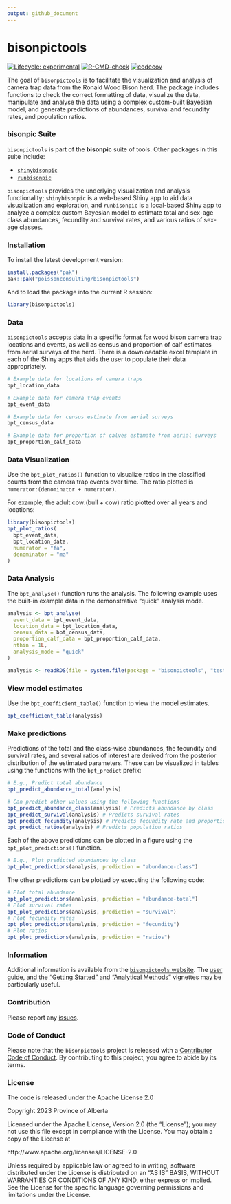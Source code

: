 ```yaml
---
output: github_document 
---
```


# bisonpictools

<!-- badges: start -->
[![Lifecycle: experimental](https://img.shields.io/badge/lifecycle-experimental-orange.svg)](https://lifecycle.r-lib.org/articles/stages.html#experimental)
[![R-CMD-check](https://github.com/poissonconsulting/bisonpictools/actions/workflows/R-CMD-check.yaml/badge.svg)](https://github.com/poissonconsulting/bisonpictools/actions/workflows/R-CMD-check.yaml)
[![codecov](https://codecov.io/gh/poissonconsulting/bisonpictools/graph/badge.svg?token=znqSXiltZo)](https://codecov.io/gh/poissonconsulting/bisonpictools)
<!-- badges: end -->

The goal of `bisonpictools` is to facilitate the visualization and analysis of camera trap data from the Ronald Wood Bison herd.
The package includes functions to check the correct formatting of data, visualize the data, manipulate and analyse the data using a complex custom-built Bayesian model, and generate predictions of abundances, survival and fecundity rates, and population ratios.

### bisonpic Suite

`bisonpictools` is part of the **bisonpic** suite of tools. 
Other packages in this suite include:

- [`shinybisonpic`](https://github.com/poissonconsulting/shinybisonpic)
- [`runbisonpic`](https://github.com/poissonconsulting/runbisonpic)

`bisonpictools` provides the underlying visualization and analysis functionality; `shinybisonpic` is a web-based Shiny app to aid data visualization and exploration, and `runbisonpic` is a local-based Shiny app to analyze a complex custom Bayesian model to estimate total and sex-age class abundances, fecundity and survival rates, and various ratios of sex-age classes.

### Installation

To install the latest development version:

```r
install.packages("pak")
pak::pak("poissonconsulting/bisonpictools")
```

And to load the package into the current R session:

```r
library(bisonpictools)
```

### Data

`bisonpictools` accepts data in a specific format for wood bison camera trap locations and events, as well as census and proportion of calf estimates from aerial surveys of the herd.
There is a downloadable excel template in each of the Shiny apps that aids the user to populate their data appropriately.

```r
# Example data for locations of camera traps
bpt_location_data
```

```r
# Example data for camera trap events
bpt_event_data
```

```r
# Example data for census estimate from aerial surveys
bpt_census_data
```

```r
# Example data for proportion of calves estimate from aerial surveys
bpt_proportion_calf_data
```

### Data Visualization

Use the `bpt_plot_ratios()` function to visualize ratios in the classified counts from the camera trap events over time.
The ratio plotted is `numerator:(denominator + numerator)`.

For example, the adult cow:(bull + cow) ratio plotted over all years and locations:
``` r
library(bisonpictools)
bpt_plot_ratios(
  bpt_event_data,
  bpt_location_data,
  numerator = "fa",
  denominator = "ma"
)
```

### Data Analysis

The `bpt_analyse()` function runs the analysis.
The following example uses the built-in example data in the demonstrative "quick" analysis mode.

```r
analysis <- bpt_analyse(
  event_data = bpt_event_data,
  location_data = bpt_location_data,
  census_data = bpt_census_data,
  proportion_calf_data = bpt_proportion_calf_data,
  nthin = 1L,
  analysis_mode = "quick"
)
```
```r
analysis <- readRDS(file = system.file(package = "bisonpictools", "test-objects/analysis.RDS"))
```
### View model estimates

Use the `bpt_coefficient_table()` function to view the model estimates.

```r
bpt_coefficient_table(analysis)
```

### Make predictions

Predictions of the total and the class-wise abundances, the fecundity and survival rates, and several ratios of interest are derived from the posterior distribution of the estimated parameters.
These can be visualized in tables using the functions with the `bpt_predict` prefix:

```r
# E.g., Predict total abundance
bpt_predict_abundance_total(analysis)
```

```r
# Can predict other values using the following functions
bpt_predict_abundance_class(analysis) # Predicts abundance by class
bpt_predict_survival(analysis) # Predicts survival rates
bpt_predict_fecundity(analysis) # Predicts fecundity rate and proportion of reproductive cows
bpt_predict_ratios(analysis) # Predicts population ratios
```

Each of the above predictions can be plotted in a figure using the `bpt_plot_predictions()` function.

```r
# E.g., Plot predicted abundances by class
bpt_plot_predictions(analysis, prediction = "abundance-class")
```

The other predictions can be plotted by executing the following code:
```r
# Plot total abundance
bpt_plot_predictions(analysis, prediction = "abundance-total")
# Plot survival rates
bpt_plot_predictions(analysis, prediction = "survival")
# Plot fecundity rates
bpt_plot_predictions(analysis, prediction = "fecundity")
# Plot ratios
bpt_plot_predictions(analysis, prediction = "ratios")
```

### Information

Additional information is available from the [`bisonpictools` website](https://poissonconsulting.github.io/bisonpictools/).
The [user guide](https://poissonconsulting.github.io/bisonpictools/user-guide.html), and the ["Getting Started"](https://poissonconsulting.github.io/bisonpictools/bisonpictools.html) and ["Analytical Methods"](https://poissonconsulting.github.io/bisonpictools/bisonpicmethods.html) vignettes may be particularly useful.

### Contribution

Please report any [issues](https://github.com/poissonconsulting/bisonpictools/issues).

### Code of Conduct

Please note that the `bisonpictools` project is released with a [Contributor Code of Conduct](https://www.contributor-covenant.org/version/2/1/code_of_conduct/).
By contributing to this project, you agree to abide by its terms.

### License

The code is released under the Apache License 2.0

Copyright 2023 Province of Alberta

Licensed under the Apache License, Version 2.0 (the "License"); you may not use this file except in compliance with the License.
You may obtain a copy of the License at

http://www.apache.org/licenses/LICENSE-2.0

Unless required by applicable law or agreed to in writing, software distributed under the License is distributed on an "AS IS" BASIS, WITHOUT WARRANTIES OR CONDITIONS OF ANY KIND, either express or implied.
See the License for the specific language governing permissions and limitations under the License.
